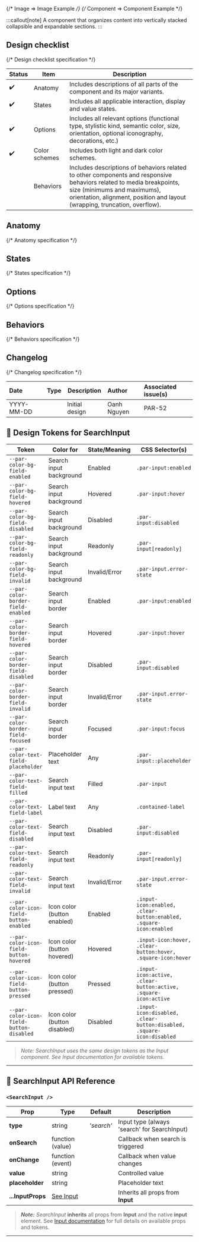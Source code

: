 
{/* Image => Image Example */}
{/* Component => Component Example */}

:::callout[note]
A component that organizes content into vertically stacked collapsible and expandable sections.
:::

## Design checklist <span id="design-checklist"></span>

{/* Design checklist specification */}

| Status | Item          | Description                                                                                                                                                                                                                       |
| ------ | ------------- | --------------------------------------------------------------------------------------------------------------------------------------------------------------------------------------------------------------------------------- |
| ✔️     | Anatomy       | Includes descriptions of all parts of the component and its major variants.                                                                                                                                                       |
| ✔️     | States        | Includes all applicable interaction, display and value states.                                                                                                                                                                    |
| ✔️     | Options       | Includes all relevant options (functional type, stylistic kind, semantic color, size, orientation, optional iconography, decorations, etc.)                                                                                       |
| ✔️     | Color schemes | Includes both light and dark color schemes.                                                                                                                                                                                       |
|        | Behaviors     | Includes descriptions of behaviors related to other components and responsive behaviors related to media breakpoints, size (minimums and maximums), orientation, alignment, position and layout (wrapping, truncation, overflow). |

## Anatomy <span id="anatomy"></span>

{/* Anatomy specification */}

## States <span id="states"></span>

{/* States specification */}

## Options <span id="options"></span>

{/* Options specification */}

## Behaviors <span id="behaviors"></span>

{/* Behaviors specification */}

## Changelog <span id="changelog"></span>

{/* Changelog specification */}

| Date       | Type                                                     | Description    | Author      | Associated issue(s) |
| :--------- | :------------------------------------------------------- | -------------- | :---------- | :------------------ |
| YYYY-MM-DD | <Badge size='sm' kind='glass' color='cyan' label="new"/> | Initial design | Oanh Nguyen | PAR-52              |

## 🎨 Design Tokens for SearchInput

| **Token**                                | **Color for**                | **State/Meaning** | **CSS Selector(s)**                                                   |
| ---------------------------------------- | ---------------------------- | ----------------- | --------------------------------------------------------------------- |
| `--par-color-bg-field-enabled`           | Search input background      | Enabled           | `.par-input:enabled`                                                  |
| `--par-color-bg-field-hovered`           | Search input background      | Hovered           | `.par-input:hover`                                                    |
| `--par-color-bg-field-disabled`          | Search input background      | Disabled          | `.par-input:disabled`                                                 |
| `--par-color-bg-field-readonly`          | Search input background      | Readonly          | `.par-input[readonly]`                                                |
| `--par-color-bg-field-invalid`           | Search input background      | Invalid/Error     | `.par-input.error-state`                                              |
| `--par-color-border-field-enabled`       | Search input border          | Enabled           | `.par-input:enabled`                                                  |
| `--par-color-border-field-hovered`       | Search input border          | Hovered           | `.par-input:hover`                                                    |
| `--par-color-border-field-disabled`      | Search input border          | Disabled          | `.par-input:disabled`                                                 |
| `--par-color-border-field-invalid`       | Search input border          | Invalid/Error     | `.par-input.error-state`                                              |
| `--par-color-border-field-focused`       | Search input border          | Focused           | `.par-input:focus`                                                    |
| `--par-color-text-field-placeholder`     | Placeholder text             | Any               | `.par-input::placeholder`                                             |
| `--par-color-text-field-filled`          | Search input text            | Filled            | `.par-input`                                                          |
| `--par-color-text-field-label`           | Label text                   | Any               | `.contained-label`                                                    |
| `--par-color-text-field-disabled`        | Search input text            | Disabled          | `.par-input:disabled`                                                 |
| `--par-color-text-field-readonly`        | Search input text            | Readonly          | `.par-input[readonly]`                                                |
| `--par-color-text-field-invalid`         | Search input text            | Invalid/Error     | `.par-input.error-state`                                              |
| `--par-color-icon-field-button-enabled`  | Icon color (button enabled)  | Enabled           | `.input-icon:enabled, .clear-button:enabled, .square-icon:enabled`    |
| `--par-color-icon-field-button-hovered`  | Icon color (button hovered)  | Hovered           | `.input-icon:hover, .clear-button:hover, .square-icon:hover`          |
| `--par-color-icon-field-button-pressed`  | Icon color (button pressed)  | Pressed           | `.input-icon:active, .clear-button:active, .square-icon:active`       |
| `--par-color-icon-field-button-disabled` | Icon color (button disabled) | Disabled          | `.input-icon:disabled, .clear-button:disabled, .square-icon:disabled` |

> _Note: SearchInput uses the same design tokens as the Input component. See Input documentation for available tokens._

---

## 🧩 SearchInput API Reference

### `<SearchInput />`

| **Prop**          | **Type**                  | **Default** | **Description**                              |
| ----------------- | ------------------------- | ----------- | -------------------------------------------- |
| **type**          | string                    | _'search'_  | Input type (always 'search' for SearchInput) |
| **onSearch**      | function (value)          |             | Callback when search is triggered            |
| **onChange**      | function (event)          |             | Callback when value changes                  |
| **value**         | string                    |             | Controlled value                             |
| **placeholder**   | string                    |             | Placeholder text                             |
| **...InputProps** | [See Input](../BaseInput) |             | Inherits all props from **Input**            |

> **_Note:_** _SearchInput_ **inherits** all props from **Input** and the native **input** element. See [Input documentation](../BaseInput) for full details on available props and tokens.

---
